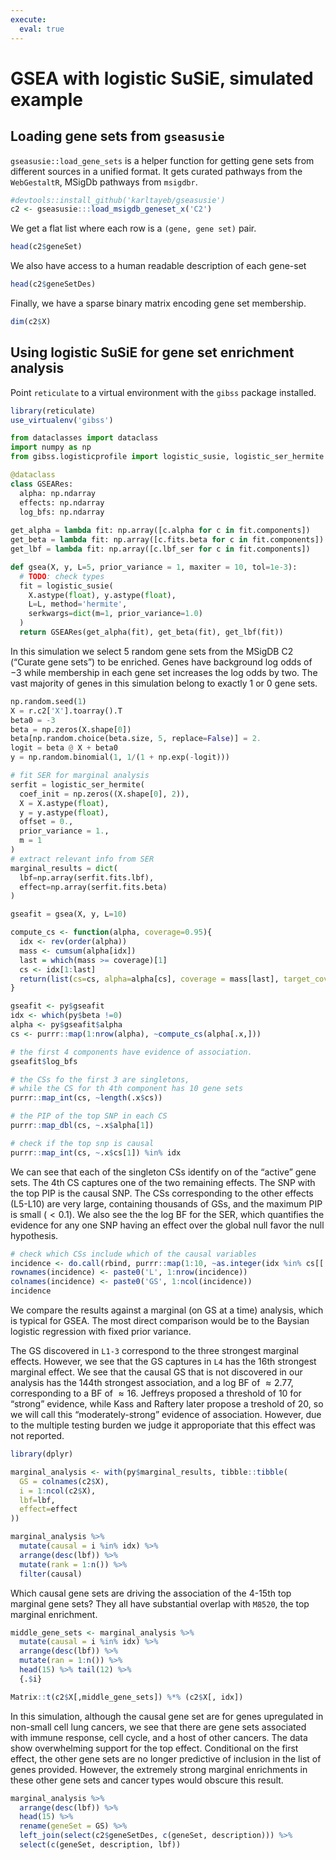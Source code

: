 ```yaml
---
execute:
  eval: true 
---
```

# GSEA with logistic SuSiE, simulated example

## Loading gene sets from `gseasusie`

`gseasusie::load_gene_sets` is a helper function for getting gene sets from different sources in a unified format. It gets curated pathways from the `WebGestaltR`, MSigDb pathways from `msigdbr`.


```r
#devtools::install_github('karltayeb/gseasusie')
c2 <- gseasusie:::load_msigdb_geneset_x('C2')
```

We get a flat list where each row is a `(gene, gene set)` pair.

```r
head(c2$geneSet)
```
We also have access to a human readable description of each gene-set

```r
head(c2$geneSetDes)
```

Finally, we have a sparse binary matrix encoding gene set membership. 

```r
dim(c2$X)
```

## Using logistic SuSiE for gene set enrichment analysis

Point `reticulate` to a virtual environment with the `gibss` package installed.

```r
library(reticulate)
use_virtualenv('gibss')
```

```python
from dataclasses import dataclass
import numpy as np
from gibss.logisticprofile import logistic_susie, logistic_ser_hermite

@dataclass
class GSEARes:
  alpha: np.ndarray
  effects: np.ndarray
  log_bfs: np.ndarray
  
get_alpha = lambda fit: np.array([c.alpha for c in fit.components])
get_beta = lambda fit: np.array([c.fits.beta for c in fit.components])
get_lbf = lambda fit: np.array([c.lbf_ser for c in fit.components])

def gsea(X, y, L=5, prior_variance = 1, maxiter = 10, tol=1e-3):
  # TODO: check types
  fit = logistic_susie(
    X.astype(float), y.astype(float),
    L=L, method='hermite',
    serkwargs=dict(m=1, prior_variance=1.0)
  )
  return GSEARes(get_alpha(fit), get_beta(fit), get_lbf(fit))
```

In this simulation we select 5 random gene sets from the MSigDB C2 ("Curate gene sets") to be enriched. Genes have background log odds of $-3$ while membership in each gene set increases the log odds by two. The vast majority of genes in this simulation belong to exactly $1$ or $0$ gene sets. 

```python
np.random.seed(1)
X = r.c2['X'].toarray().T
beta0 = -3
beta = np.zeros(X.shape[0])
beta[np.random.choice(beta.size, 5, replace=False)] = 2.
logit = beta @ X + beta0
y = np.random.binomial(1, 1/(1 + np.exp(-logit)))

# fit SER for marginal analysis
serfit = logistic_ser_hermite(
  coef_init = np.zeros((X.shape[0], 2)), 
  X = X.astype(float), 
  y = y.astype(float), 
  offset = 0., 
  prior_variance = 1.,
  m = 1
)
# extract relevant info from SER
marginal_results = dict(
  lbf=np.array(serfit.fits.lbf),
  effect=np.array(serfit.fits.beta)
)

gseafit = gsea(X, y, L=10)
```


```r
compute_cs <- function(alpha, coverage=0.95){
  idx <- rev(order(alpha))
  mass <- cumsum(alpha[idx])
  last = which(mass >= coverage)[1]
  cs <- idx[1:last]
  return(list(cs=cs, alpha=alpha[cs], coverage = mass[last], target_coverage=coverage))
}

gseafit <- py$gseafit
idx <- which(py$beta !=0)
alpha <- py$gseafit$alpha
cs <- purrr::map(1:nrow(alpha), ~compute_cs(alpha[.x,]))
```


```r
# the first 4 components have evidence of association.
gseafit$log_bfs

# the CSs fo the first 3 are singletons, 
# while the CS for th 4th component has 10 gene sets
purrr::map_int(cs, ~length(.x$cs))

# the PIP of the top SNP in each CS
purrr::map_dbl(cs, ~.x$alpha[1])

# check if the top snp is causal
purrr::map_int(cs, ~.x$cs[1]) %in% idx
```

We can see that each of the singleton CSs identify on of the "active" gene sets.
The 4th CS captures one of the two remaining effects. The SNP with the top PIP is the causal SNP.
The CSs corresponding to the other effects (L5-L10) are very large, containing thousands of GSs, and the maximum PIP is small ($< 0.1$). We also see the the log BF for the SER, which quantifies the evidence for any one SNP having an effect over the global null favor the null hypothesis. 

```r
# check which CSs include which of the causal variables
incidence <- do.call(rbind, purrr::map(1:10, ~as.integer(idx %in% cs[[.x]]$cs)))
rownames(incidence) <- paste0('L', 1:nrow(incidence))
colnames(incidence) <- paste0('GS', 1:ncol(incidence))
incidence
```

We compare the results against a marginal (on GS at a time) analysis, which is typical for GSEA.
The most direct comparison would be to the Baysian logistic regression with fixed prior variance.

The GS discovered in `L1-3` correspond to the three strongest marginal effects.
However, we see that the GS captures in `L4` has the 16th strongest marginal effect.
We see that the causal GS that is not discovered in our analysis has the 144th strongest association, and a log BF of $\approx 2.77$, corresponding to a BF of $\approx 16$. Jeffreys proposed a threshold of $10$ for "strong" evidence, while Kass and Raftery later propose a treshold of $20$, so we will call this "moderately-strong" evidence of association. However, due to the multiple testing burden we judge it approporiate that this effect was not reported.

```r
library(dplyr)

marginal_analysis <- with(py$marginal_results, tibble::tibble(
  GS = colnames(c2$X),
  i = 1:ncol(c2$X),
  lbf=lbf,
  effect=effect
))

marginal_analysis %>%
  mutate(causal = i %in% idx) %>%
  arrange(desc(lbf)) %>%
  mutate(rank = 1:n()) %>%
  filter(causal)
```
Which causal gene sets are driving the association of the 4-15th top marginal gene sets?
They all have substantial overlap with `M8520`, the top marginal enrichment.

```r
middle_gene_sets <- marginal_analysis %>%
  mutate(causal = i %in% idx) %>%
  arrange(desc(lbf)) %>%
  mutate(ran = 1:n()) %>%
  head(15) %>% tail(12) %>%
  {.$i}

Matrix::t(c2$X[,middle_gene_sets]) %*% (c2$X[, idx])
```

In this simulation, although the causal gene set are for genes upregulated in
non-small cell lung cancers, we see that there are gene sets associated with immune response, cell cycle, and a host of other cancers. The data show overwhelming support for the top effect.
Conditional on the first effect, the other gene sets are no longer predictive of inclusion in the list of genes provided. However, the extremely strong marginal enrichments in these other gene sets and cancer types would obscure this result.

```r
marginal_analysis %>%
  arrange(desc(lbf)) %>%
  head(15) %>%
  rename(geneSet = GS) %>%
  left_join(select(c2$geneSetDes, c(geneSet, description))) %>%
  select(c(geneSet, description, lbf))
```









